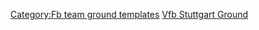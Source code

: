{{fb team ground |s=梅赛德斯-奔驰竞技场 |sc=GER |g={{{g}}} |tc={{{tc}}} }}
<noinclude>
[[Category:Fb team ground templates]]
[[Category:Stuttgart templates|Vfb Stuttgart Ground]]
</noinclude>